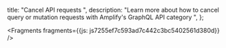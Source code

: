   title: "Cancel API requests",
  description: "Learn more about how to cancel query or mutation requests with Amplify's GraphQL API category",
};






<Fragments fragments={{js: js7255ef7c593ad7c442c3bc5402561d380d}} />
